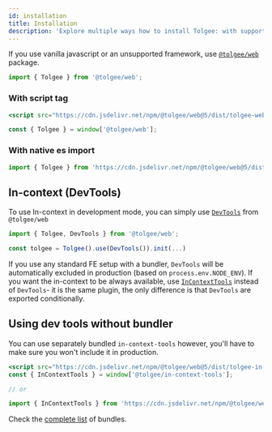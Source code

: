 ```yaml
---
id: installation
title: Installation
description: 'Explore multiple ways how to install Tolgee: with supported integrations, using dev tools without bundler and more.'
---
```


If you use vanilla javascript or an unsupported framework, use [`@tolgee/web`](../../api/web_package/about) package.


<InstallationTabs lib="@tolgee/web" />

```ts
import { Tolgee } from '@tolgee/web';
```

### With script tag

```jsx
<script src="https://cdn.jsdelivr.net/npm/@tolgee/web@5/dist/tolgee-web.production.umd.min.js"></script>
```

```ts
const { Tolgee } = window['@tolgee/web'];
```

### With native es import

```ts
import { Tolgee } from 'https://cdn.jsdelivr.net/npm/@tolgee/web@5/dist/tolgee-web.production.esm.min.mjs'
```

## In-context (DevTools)

To use In-context in development mode, you can simply use [`DevTools`](../../api/web_package/plugins#devtools) from `@tolgee/web`

```ts
import { Tolgee, DevTools } from '@tolgee/web';

const tolgee = Tolgee().use(DevTools()).init(...)
```

If you use any standard FE setup with a bundler, `DevTools` will be automatically excluded in production (based on `process.env.NODE_ENV`). If you want the in-context to be always available, use [`InContextTools`](/api/web_package/tools.mdx#incontexttools) instead of `DevTools`- it is the same plugin, the only difference is that `DevTools` are exported conditionally.

## Using dev tools without bundler

You can use separately bundled `in-context-tools` however, you'll have to make sure you won't include it in production.

```jsx
<script src="https://cdn.jsdelivr.net/npm/@tolgee/web@5/dist/tolgee-in-context-tools.umd.min.js"></script>;
const { InContextTools } = window['@tolgee/in-context-tools'];

// or

import { InContextTools } from 'https://cdn.jsdelivr.net/npm/@tolgee/web@5/dist/tolgee-in-context-tools.esm.min.mjs';
```

Check the [complete list](https://cdn.jsdelivr.net/npm/@tolgee/web@5/dist/) of bundles.
